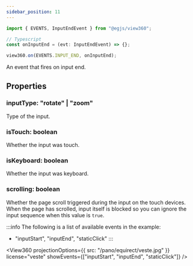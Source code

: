 ```yaml
---
sidebar_position: 11
---
```



```ts
import { EVENTS, InputEndEvent } from "@egjs/view360";

// Typescript
const onInputEnd = (evt: InputEndEvent) => {};

view360.on(EVENTS.INPUT_END, onInputEnd);
```

An event that fires on input end.

## Properties
### inputType: "rotate" | "zoom"
Type of the input.

### isTouch: boolean
Whether the input was touch.

### isKeyboard: boolean
Whether the input was keyboard.

### scrolling: boolean
Whether the page scroll triggered during the input on the touch devices.
When the page has scrolled, input itself is blocked so you can ignore the input sequence when this value is `true`.

:::info
The following is a list of available events in the example:
- "inputStart", "inputEnd", "staticClick"
:::

<View360
  projectionOptions={{
    src: "/pano/equirect/veste.jpg"
  }}
  license="veste"
  showEvents={["inputStart", "inputEnd", "staticClick"]} />

